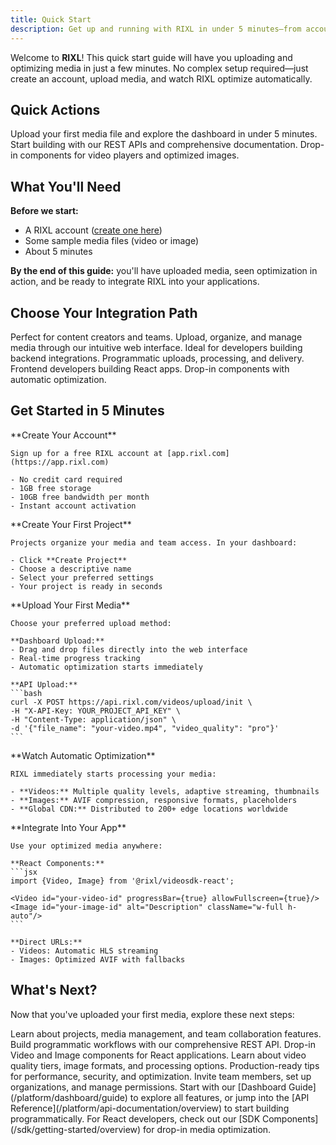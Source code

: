 ```yaml
---
title: Quick Start
description: Get up and running with RIXL in under 5 minutes—from account setup to uploading your first media and seeing optimization in action.
---
```




Welcome to **RIXL**! This quick start guide will have you uploading and optimizing media in just a few minutes. No complex setup required—just create an account, upload media, and watch RIXL optimize automatically.

## Quick Actions

<Columns cols={3}>
  <Card
    title="Dashboard Guide"
    href="/platform/dashboard/guide"
    icon="book-open"
  >
    Upload your first media file and explore the dashboard in under 5 minutes.
  </Card>
  <Card
    title="API Integration"
    href="/platform/api-documentation/overview"
    icon="code"
  >
    Start building with our REST APIs and comprehensive documentation.
  </Card>
  <Card
    title="React SDK"
    href="/sdk/getting-started/overview"
    icon="layers"
  >
    Drop-in components for video players and optimized images.
  </Card>
</Columns>

## What You'll Need

**Before we start:**
- A RIXL account ([create one here](https://app.rixl.com))
- Some sample media files (video or image)
- About 5 minutes

**By the end of this guide:** you'll have uploaded media, seen optimization in action, and be ready to integrate RIXL into your applications.

## Choose Your Integration Path

<Columns cols={3}>
  <Card title="Dashboard Upload" icon="monitor">
    Perfect for content creators and teams. Upload, organize, and manage media
    through our intuitive web interface.
  </Card>
  <Card title="API Integration" icon="code">
    Ideal for developers building backend integrations. Programmatic uploads,
    processing, and delivery.
  </Card>
  <Card title="React Components" icon="layers">
    Frontend developers building React apps. Drop-in components with automatic
    optimization.
  </Card>
</Columns>

## Get Started in 5 Minutes

<Steps>
  <Step>
    **Create Your Account**

    Sign up for a free RIXL account at [app.rixl.com](https://app.rixl.com)

    - No credit card required
    - 1GB free storage
    - 10GB free bandwidth per month
    - Instant account activation
  </Step>

  <Step>
    **Create Your First Project**

    Projects organize your media and team access. In your dashboard:

    - Click **Create Project**
    - Choose a descriptive name
    - Select your preferred settings
    - Your project is ready in seconds
  </Step>

  <Step>
    **Upload Your First Media**

    Choose your preferred upload method:

    **Dashboard Upload:**
    - Drag and drop files directly into the web interface
    - Real-time progress tracking
    - Automatic optimization starts immediately

    **API Upload:**
    ```bash
    curl -X POST https://api.rixl.com/videos/upload/init \
    -H "X-API-Key: YOUR_PROJECT_API_KEY" \
    -H "Content-Type: application/json" \
    -d '{"file_name": "your-video.mp4", "video_quality": "pro"}'
    ```
  </Step>

  <Step>
    **Watch Automatic Optimization**

    RIXL immediately starts processing your media:

    - **Videos:** Multiple quality levels, adaptive streaming, thumbnails
    - **Images:** AVIF compression, responsive formats, placeholders
    - **Global CDN:** Distributed to 200+ edge locations worldwide
  </Step>

  <Step>
    **Integrate Into Your App**

    Use your optimized media anywhere:

    **React Components:**
    ```jsx
    import {Video, Image} from '@rixl/videosdk-react';

    <Video id="your-video-id" progressBar={true} allowFullscreen={true}/>
    <Image id="your-image-id" alt="Description" className="w-full h-auto"/>
    ```

    **Direct URLs:**
    - Videos: Automatic HLS streaming
    - Images: Optimized AVIF with fallbacks
  </Step>
</Steps>

## What's Next?

Now that you've uploaded your first media, explore these next steps:

<Columns cols={3}>
  <Card
    title="Explore the Dashboard"
    href="/platform/dashboard/overview"
    icon="monitor"
  >
    Learn about projects, media management, and team collaboration features.
  </Card>
  <Card
    title="API Integration"
    href="/platform/api-documentation/overview"
    icon="code"
  >
    Build programmatic workflows with our comprehensive REST API.
  </Card>
  <Card
    title="React Components"
    href="/sdk/getting-started/overview"
    icon="layers"
  >
    Drop-in Video and Image components for React applications.
  </Card>
  <Card
    title="Upload Optimization"
    href="/platform/uploads/overview"
    icon="upload"
  >
    Learn about video quality tiers, image formats, and processing options.
  </Card>
  <Card
    title="Best Practices"
    href="/getting-started/best-practices"
    icon="check-circle"
  >
    Production-ready tips for performance, security, and optimization.
  </Card>
  <Card
    title="Team Collaboration"
    href="/platform/account-teams/organizations-overview"
    icon="users"
  >
    Invite team members, set up organizations, and manage permissions.
  </Card>
</Columns>

<Callout type="tip" title="Ready to build?">
    Start with our [Dashboard Guide](/platform/dashboard/guide) to explore all features, or jump into the [API
    Reference](/platform/api-documentation/overview) to start building programmatically. For React developers, check out
    our [SDK Components](/sdk/getting-started/overview) for drop-in media optimization.
</Callout>